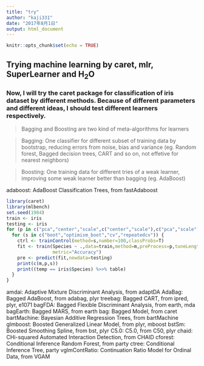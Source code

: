 ```yaml
---
title: "try"
author: "kaji331"
date: "2017年8月1日"
output: html_document
---
```


```r
knitr::opts_chunk$set(echo = TRUE)
```

## Trying machine learning by caret, mlr, SuperLearner and H$_2$O

### Now, I will try the caret package for classification of iris dataset by different methods. Because of different parameters and different ideas, I should test different learners respectively.

> Bagging and Boosting are two kind of meta-algorithms for learners

> Bagging: One classifier for different subset of training data by bootstrap, reducing errors from noise, bias and variance (eg. Random forest, Bagged decision trees, CART and so on, not effetive for nearest neighbors)

> Boosting: One training data for different tries of a weak learner, improving some weak learner better than bagging (eg. AdaBoost)

adaboost: AdaBoost Classification Trees, from fastAdaboost
```r
library(caret)
library(mlbench)
set.seed(1984)
train <- iris
testing <- iris
for (p in c("pca","center","scale",c("center","scale"),c("pca","scale"))) {
  for (s in c("boot","optimism_boot","cv","repeatedcv")) {
    ctrl <- trainControl(method=s,number=100,classProbs=T)
    fit <- train(Species ~ .,data=train,method=m,preProcess=p,tuneLength=15,trControl=ctrl,
                 metric="Accuracy")
    pre <- predict(fit,newdata=testing)
    print(c(m,p,s))
    print((temp == iris$Species) %>>% table)
  }
}
```

amdai: Adaptive Mixture Discriminant Analysis, from adaptDA
AdaBag: Bagged AdaBoost, from adabag, plyr
treebag: Bagged CART, from ipred, plyr, e1071
bagFDA: Bagged Flexible Discriminant Analysis, from earth, mda
bagEarth: Bagged MARS, from earth
bag: Bagged Model, from caret
bartMachine: Bayesian Additive Regression Trees, from bartMachine
glmboost: Boosted Generalized Linear Model, from plyr, mboost
bstSm: Boosted Smoothing Spline, from bst, plyr
C5.0: C5.0, from C50, plyr
chaid: CHi-squared Automated Interaction Detection, from CHAID
cforest: Conditional Inference Random Forest, from party
ctree: Conditional Inference Tree, party
vglmContRatio: Continuation Ratio Model for Ordinal Data, from VGAM
